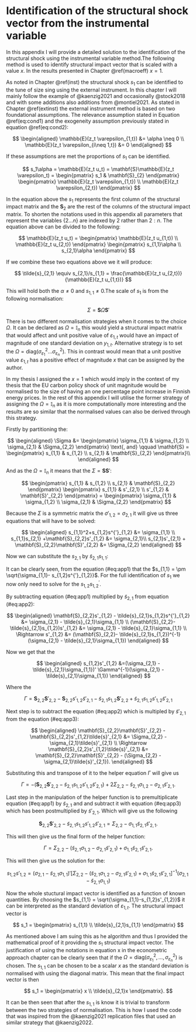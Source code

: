 
# Identification of the structural shock vector from the instrumental variable

In this appendix I will provide a detailed solution to the identification of the structural shock using the instrumental variable method.The following method is used to identify structural impact vector that is scaled with a value $x$. In the results presented in Chapter \@ref(macroeff) $x = 1$. 

As noted in Chapter \@ref(inst) the structural shock $s_1$ can be identified to the tune of size sing using the external instrument. In this chapter I will mainly follow the example of @kaenzig2021 and occasionally @stock2018 and with some additions also additions from @montiel2021. As stated in Chapter \@ref(extinst) the external instrument method is based on two foundational assumptions. The relevance assumption stated in Equation \@ref(eq:cond1) and the exogeneity assumption previously stated in equation \@ref(eq:cond2):

$$
\begin{aligned}
\mathbb{E}(z_t \varepsilon_{1,t}) &= \alpha \neq 0 \\
\mathbb{E}(z_t \varepsilon_{i\neq 1,t}) &= 0 
\end{aligned}
$$

If these assumptions are met the proportions of $s_1$ can be identified.   

$$
s_1\alpha = \mathbb{E}(z_t u_t) = \mathbf{S}\mathbb{E}(z_t \varepsilon_t) = 
\begin{pmatrix}
s_1 & \mathbf{S}_{2}
\end{pmatrix}
\begin{pmatrix}
\mathbb{E}(z_t \varepsilon_{1,t}) \\
\mathbb{E}(z_t \varepsilon_{2,t})
\end{pmatrix}
$$

In the equation above the $s_1$ represents the first column of the structural impact matrix and the $\mathbf{S}_{2}$ are the rest of the columns of the structural impact matrix. To shorten the notations used in this appendix all parameters that represent the variables $\{2 \dots n \}$ are indexed by $2$ rather than $2:n$. The equation above can be divided to the following:

$$
\mathbb{E}(z_t u_t) =
\begin{pmatrix}
\mathbb{E}(z_t u_{1,t}) \\
\mathbb{E}(z_t u_{2,t})
\end{pmatrix}
\begin{pmatrix}
s_{1,1}\alpha \\
s_{2,1}\alpha
\end{pmatrix}
$$

If we combine these two equations above we it will produce:

$$
\tilde{s}_{2,1} \equiv s_{2,1}/s_{1,1} = \frac{\mathbb{E}(z_t u_{2,t})}{\mathbb{E}(z_t u_{1,t})}
$$

This will hold both the $\alpha \neq 0$ and $s_{1,1} \neq 0$.The scale of $s_1$ is from the following normalisation:

$$
\Sigma = \mathbf{S}\Omega\mathbf{S}'
$$

There is two different normalisation strategies when it comes to the choice $\Omega$. It can be declared as $\Omega = \mathbb{I}_n$ this would yield a structural impact matrix that would affect and unit positive value of $\varepsilon_{1,t}$ would have an impact of magnitude of one standard deviation on $y_{1,t}$. Alternative strategy is to set the $\Omega=\text{diag}(\sigma^2_{\varepsilon_1} \dots \sigma^2_{\varepsilon_n})$. This in contrast would mean that a unit positive value $\varepsilon_{1,t}$ has a positive effect of magnitude $x$ that can be assigned by the author.       

In my thesis I assigned the $x = 1$ which would imply in the context of my thesis that the EU carbon policy shock of unit magnitude would be normalised to the size of having an one percentage point increase in Finnish energy prices. In the rest of this appendix I will utilise the former strategy of assigning the $\Omega = \mathbb{I}_n$ as it is more computationally more interesting and the results are so similar that the normalised values can also be derived through this strategy.  

Firstly by partitioning the:

$$
\begin{aligned}
\Sigma &= 
\begin{pmatrix}
\sigma_{1,1} & \sigma_{1,2} \\
\sigma_{2,1} & \Sigma_{2,2}
\end{pmatrix} \text{, and} \qquad
\mathbf{S} =
\begin{pmatrix}
s_{1,1} & s_{1,2} \\
s_{2,1} & \mathbf{S}_{2,2}
\end{pmatrix}\\
\end{aligned}
$$

And as the $\Omega  = \mathbb{I}_n$ it means that the $\Sigma =  \mathbf{S}\mathbf{S}'$:

$$
\begin{pmatrix}
s_{1,1} & s_{1,2} \\
s_{2,1} & \mathbf{S}_{2,2}
\end{pmatrix}
\begin{pmatrix}
s_{1,1} & s'_{2,1} \\
s'_{1,2} & \mathbf{S}'_{2,2}
\end{pmatrix}
= 
\begin{pmatrix}
\sigma_{1,1} & \sigma_{1,2} \\
\sigma_{2,1} & \Sigma_{2,2}
\end{pmatrix}
$$

Because the $\Sigma$ is a symmetric matrix the $\sigma'_{1,2} = \sigma_{2,1}$ it will give us three equations that will have to be solved:

$$
\begin{aligned}
s_{1,1}^2+s_{1,2}s^{'}_{1,2} &= \sigma_{1,1} \\
s_{1,1}s_{2,1} +\mathbf{S}_{2,2}s'_{1,2} &= \sigma_{2,1}\\
s_{2,1}s'_{2,1} + \mathbf{S}_{2,2}\mathbf{S}'_{2,2} &= \Sigma_{2,2}
\end{aligned}
$$

Now we can substitute the $s_{2,1}$ by $\tilde{s}_{2,1}s_{1,1}$:


\begin{align}
s_{1,1}^2+s_{1,2}s^{'}_{1,2} &= \sigma_{1,1}  (\#eq:app1) \\
s_{1,1}^2\tilde{s}_{2,1} +\mathbf{S}_{2,2}s'_{1,2} &= \sigma_{2,1} (\#eq:app2)\\
s_{1,1}^2\tilde{s}_{2,1}\tilde{s}'_{2,1} + \mathbf{S}_{2,2}\mathbf{S}'_{2,2} &= \Sigma_{2,2} (\#eq:app3)
\end{align}


It can be clearly seen, from the equation (\#eq:app1) that the $s_{1,1} = \pm \sqrt{\sigma_{1,1}- s_{1,2}s^{'}_{1,2}}$. For the full identification of $s_1$ we now only need to solve for the $s_{1,2}s^{'}_{1,2}$.

By subtracting equation (\#eq:app1) multiplied by $\tilde{s}_{2,1}$ from equation (\#eq:app2):

$$
\begin{aligned}
\mathbf{S}_{2,2}s'_{1,2} - \tilde{s}_{2,1}s_{1,2}s^{'}_{1,2} &= \sigma_{2,1} - \tilde{s}_{2,1}\sigma_{1,1} \\
(\mathbf{S}_{2,2}- \tilde{s}_{2,1}s_{1,2})s'_{1,2} &= \sigma_{2,1} - \tilde{s}_{2,1}\sigma_{1,1} \\
\Rightarrow s'_{1,2} &= (\mathbf{S}_{2,2}- \tilde{s}_{2,1}s_{1,2})^{-1}(\sigma_{2,1} - \tilde{s}_{2,1}\sigma_{1,1})
\end{aligned}
$$

Now we get that the

$$
\begin{aligned}
 s_{1,2}s'_{1,2} &=(\sigma_{2,1} - \tilde{s}_{2,1}\sigma_{1,1})' \Gamma^{-1}(\sigma_{2,1} - \tilde{s}_{2,1}\sigma_{1,1})
\end{aligned}
$$

Where the

$$
\Gamma = \mathbf{S}_{2,2}\mathbf{S}'_{2,2} - \mathbf{S}_{2,2}s'_{1,2}\tilde{s}'_{2,1} - \tilde{s}_{2,1}s_{1,2}\mathbf{S}'_{2,2} +\tilde{s}_{2,1}s_{1,2}s'_{1,2}\tilde{s}'_{2,1} 
$$

Next step is to subtract the equation (\#eq:app2) which is multipled by $\tilde{s}'_{2,1}$ from the equation (\#eq:app3):

$$
\begin{aligned}
\mathbf{S}_{2,2}\mathbf{S}'_{2,2} - \mathbf{S}_{2,2}s'_{1,2}\tilde{s}'_{2,1} &= \Sigma_{2,2} -\sigma_{2,1}\tilde{s}'_{2,1} \\
\Rightarrow \mathbf{S}_{2,2}s'_{1,2}\tilde{s}'_{2,1} &= \mathbf{S}_{2,2}\mathbf{S}'_{2,2} - (\Sigma_{2,2} - \sigma_{2,1}\tilde{s}'_{2,1}).
\end{aligned}
$$

Substituting this and transpose of it to the helper equation $\Gamma$ will give us

$$
\Gamma = -(\mathbf{S}_{2,2}\mathbf{S}'_{2,2}- \tilde{s}_{2,1}s_{1,2}s'_{1,2}\tilde{s}'_{2,1})+ 2\Sigma_{2,2}-\tilde{s}_{2,1}\sigma_{1,2} -\sigma_{2,1}\tilde{s}'_{2,1}.
$$

Last step in the manipulation of the helper function is to premultiplicate equation (\#eq:app1) by $\tilde{s}_{2,1}$ and and subtract it with equation (\#eq:app3) which has been postmultiplied by $\tilde{s}'_{2,1}$. Which will give us the following

$$
\mathbf{S}_{2,2}\mathbf{S}'_{2,2}- \tilde{s}_{2,1}s_{1,2}s'_{1,2}\tilde{s}'_{2,1} = \Sigma_{2,2}- \sigma_{1,1}\tilde{s}_{2,1}\tilde{s}'_{2,1}.
$$

This will then give us the final form of the helper function:

$$
\Gamma = \Sigma_{2,2}-(\tilde{s}_{2,1}\sigma_{1,2} -\sigma_{2,1}\tilde{s}'_{2,1}) + \sigma_{1,1}\tilde{s}_{2,1}\tilde{s}'_{2,1}.
$$

This will then give us the solution for the:

$$
 s_{1,2}s'_{1,2} = (\sigma_{2,1} - \tilde{s}_{2,1}\sigma_{1,1})'
 [\Sigma_{2,2}-(\tilde{s}_{2,1}\sigma_{1,2} -\sigma_{2,1}\tilde{s}'_{2,1}) + \sigma_{1,1}\tilde{s}_{2,1}\tilde{s}'_{2,1}]^{-1}
 (\sigma_{2,1} - \tilde{s}_{2,1}\sigma_{1,1})
$$

Now the whole stuctural impact vector is identified as a function of known quantities. By choosing the $s_{1,1} = \sqrt{\sigma_{1,1}-s_{1,2}s'_{1,2}}$ it can be interpreted as the standard deviation of $\varepsilon_{1,t}$. The structural impact vector is 

$$
s_1 = 
\begin{pmatrix}
s_{1,1} \\
\tilde{s}_{2,1}s_{1,1}
\end{pmatrix}
$$

As mentioned above I am suing this as he algorithm and thus I provided the mathematical proof of it providing the $s_1$ structural impact vector. The justification of using the notations in equation x in the econometric approach chapter can be clearly seen that if the $\Omega = \text{diag}(\sigma^2_{\varepsilon_1},\dots,\sigma^2_{\varepsilon_n})$ is chosen. The $s_{1,1}$ can be chosen to be a scalar $x$ as the standard deviation is normalised with using the diagonal matrix. This mean that the final impact vector is then

$$
s_1 = 
\begin{pmatrix}
x \\
\tilde{s}_{2,1}x
\end{pmatrix}.
$$

It can be then seen that after the $s_{1,1}$ is know it is trivial to transform between the two strategies of normalisation. This is how I used the code that was inspired from the @kaenzig2021 replication files that used an similar strategy that @kaenzig2022.

\newpage